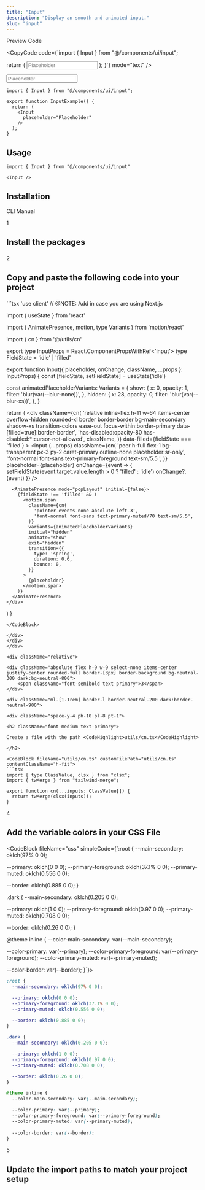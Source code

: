 ```yaml
---
title: "Input"
description: "Display an smooth and animated input."
slug: "input"
---
```


<Tabs defaultValue="preview">

<div className="flex items-center justify-between pr-3">

<TabsList>
	<TabsTrigger value="preview">Preview</TabsTrigger>
	<TabsTrigger value="code">Code</TabsTrigger>
</TabsList>

<CopyCode 
	code={`import { Input } from "@/components/ui/input";

  return (
    <Input 
      placeholder="Placeholder"
    />
  );
}`}
	mode="text"
/>

</div>

<TabsContent value="preview">

<ComponentView className="h-[223px] flex items-center justify-center">

<Input placeholder="Placeholder" />

</ComponentView>

</TabsContent>

<TabsContent value="code">

<CodeBlock contentClassName="h-fit">

```tsx
import { Input } from "@/components/ui/input";

export function InputExample() {
  return (
    <Input 
      placeholder="Placeholder"
    />
  );
}
```

</CodeBlock>

</TabsContent>

</Tabs>

<div className="space-y-2 pt-4">

<div className="pb-3 border-b dark:border-neutral-800/60 border-neutral-300/50">

## Usage

</div>

<CodeBlock className="mt-6" contentClassName="h-fit">

```tsx
import { Input } from "@/components/ui/input"
```
</CodeBlock>

<CodeBlock className="mt-4" contentClassName="h-fit">

```tsx
<Input />
```
</CodeBlock>

</div>

<div className="space-y-2 pt-6">

<div className="pb-3 border-b dark:border-neutral-800/60 border-neutral-300/50">

## Installation

</div>

<Tabs defaultValue="cli">

<div className="flex items-center justify-between pr-3">

<TabsList className="pl-0">
	<TabsTrigger value="cli">CLI</TabsTrigger>
	<TabsTrigger value="manual">Manual</TabsTrigger>
</TabsList>

</div>

<TabsContent value="cli">

<CommandBlock 
	npmCommand="npx luxe add input" 
	pnpmCommand="pnpm dlx luxe add input" 
	yarnCommand="npx luxe add input" 
	bunCommand="bunx --bun luxe add input" 
/>

</TabsContent>

<TabsContent value="manual">

<div>

<div className="relative">

<div className="absolute flex h-9 w-9 select-none items-center justify-center rounded-full border-[3px] border-background bg-neutral-300 dark:bg-neutral-800">
	<span className="font-semibold text-primary">1</span>
</div>

<div className="ml-[1.1rem] border-l border-neutral-200 dark:border-neutral-900">
	
<div className="space-y-4 pb-10 pl-8 pt-1">

<h2 className="font-medium text-primary">

Install the packages

</h2>

<CommandBlock 
	npmCommand="npm i motion clsx tailwind-merge" 
	pnpmCommand="pnpm add motion clsx tailwind-merge" 
	yarnCommand="yarn add motion clsx tailwind-merge" 
	bunCommand="bun add motion clsx tailwind-merge" 
/>

</div>
</div>
</div>

<div className="relative">

<div className="absolute flex h-9 w-9 select-none items-center justify-center rounded-full border-[3px] border-background bg-neutral-300 dark:bg-neutral-800">
	<span className="font-semibold text-primary">2</span>
</div>

<div className="ml-[1.1rem] border-l border-neutral-200 dark:border-neutral-900">
	
<div className="space-y-4 pb-10 pl-8 pt-1">

<h2 className="font-medium text-primary">

Copy and paste the following code into your project

</h2>

<CodeBlock fileName="input.tsx">
```tsx
'use client' // @NOTE: Add in case you are using Next.js

import { useState } from 'react'

import { AnimatePresence, motion, type Variants } from 'motion/react'

import { cn } from '@/utils/cn'

export type InputProps = React.ComponentPropsWithRef<'input'>
type FieldState = 'idle' | 'filled'

export function Input({
  placeholder,
  onChange,
  className,
  ...props
}: InputProps) {
  const [fieldState, setFieldState] = useState<FieldState>('idle')

  const animatedPlaceholderVariants: Variants = {
    show: {
      x: 0,
      opacity: 1,
      filter: 'blur(var(--blur-none))',
    },
    hidden: {
      x: 28,
      opacity: 0,
      filter: 'blur(var(--blur-xs))',
    },
  }

  return (
    <div
      className={cn(
        'relative inline-flex h-11 w-64 items-center overflow-hidden rounded-xl border border-border bg-main-secondary shadow-xs transition-colors ease-out focus-within:border-primary data-[filled=true]:border-border',
        'has-disabled:opacity-80 has-disabled:*:cursor-not-allowed',
        className,
      )}
      data-filled={fieldState === 'filled'}
    >
      <input
        {...props}
        className={cn(
          'peer h-full flex-1 bg-transparent px-3 py-2 caret-primary outline-none placeholder:sr-only',
          'font-normal font-sans text-primary-foreground text-sm/5.5 ',
        )}
        placeholder={placeholder}
        onChange={event => {
          setFieldState(event.target.value.length > 0 ? 'filled' : 'idle')
          onChange?.(event)
        }}
      />

      <AnimatePresence mode="popLayout" initial={false}>
        {fieldState !== 'filled' && (
          <motion.span
            className={cn(
              'pointer-events-none absolute left-3',
              'font-normal font-sans text-primary-muted/70 text-sm/5.5',
            )}
            variants={animatedPlaceholderVariants}
            initial="hidden"
            animate="show"
            exit="hidden"
            transition={{
              type: 'spring',
              duration: 0.6,
              bounce: 0,
            }}
          >
            {placeholder}
          </motion.span>
        )}
      </AnimatePresence>
    </div>
  )
}
```
</CodeBlock>

</div>
</div>
</div>

<div className="relative">

<div className="absolute flex h-9 w-9 select-none items-center justify-center rounded-full border-[3px] border-background bg-neutral-300 dark:bg-neutral-800">
	<span className="font-semibold text-primary">3</span>
</div>

<div className="ml-[1.1rem] border-l border-neutral-200 dark:border-neutral-900">
	
<div className="space-y-4 pb-10 pl-8 pt-1">

<h2 className="font-medium text-primary">

Create a file with the path <CodeHighlight>utils/cn.ts</CodeHighlight>

</h2>

<CodeBlock fileName="utils/cn.ts" customFilePath="utils/cn.ts" contentClassName="h-fit">
```tsx
import { type ClassValue, clsx } from "clsx";
import { twMerge } from "tailwind-merge";

export function cn(...inputs: ClassValue[]) {
  return twMerge(clsx(inputs));
}
```
</CodeBlock>

</div>
</div>
</div>

<div className="relative">

<div className="absolute flex h-9 w-9 select-none items-center justify-center rounded-full border-[3px] border-background bg-neutral-300 dark:bg-neutral-800">
	<span className="font-semibold text-primary">4</span>
</div>

<div className="ml-[1.1rem] border-l border-neutral-200 dark:border-neutral-900">
	
<div className="space-y-4 pb-10 pl-8 pt-1">

<h2 className="font-medium text-primary">

Add the variable colors in your CSS File

</h2>

<CodeBlock fileName="css" simpleCode={`:root {
  --main-secondary: oklch(97% 0 0);

  --primary: oklch(0 0 0);
  --primary-foreground: oklch(37.1% 0 0);
  --primary-muted: oklch(0.556 0 0);

  --border: oklch(0.885 0 0);
}

.dark {
  --main-secondary: oklch(0.205 0 0);

  --primary: oklch(1 0 0);
  --primary-foreground: oklch(0.97 0 0);
  --primary-muted: oklch(0.708 0 0);

  --border: oklch(0.26 0 0);
}

@theme inline {
  --color-main-secondary: var(--main-secondary);

  --color-primary: var(--primary);
  --color-primary-foreground: var(--primary-foreground);
  --color-primary-muted: var(--primary-muted);
  
  --color-border: var(--border);
}`}>
```css
:root {
  --main-secondary: oklch(97% 0 0);

  --primary: oklch(0 0 0);
  --primary-foreground: oklch(37.1% 0 0);
  --primary-muted: oklch(0.556 0 0);

  --border: oklch(0.885 0 0);
}

.dark {
  --main-secondary: oklch(0.205 0 0);

  --primary: oklch(1 0 0);
  --primary-foreground: oklch(0.97 0 0);
  --primary-muted: oklch(0.708 0 0);

  --border: oklch(0.26 0 0);
}

@theme inline {
  --color-main-secondary: var(--main-secondary);

  --color-primary: var(--primary);
  --color-primary-foreground: var(--primary-foreground);
  --color-primary-muted: var(--primary-muted);
  
  --color-border: var(--border);
}
```
</CodeBlock>

</div>
</div>
</div>

<div className="relative">

<div className="absolute flex h-9 w-9 select-none items-center justify-center rounded-full border-[3px] border-background bg-neutral-300 dark:bg-neutral-800">
	
<span className="font-semibold text-primary">5</span>

</div>

<div className="ml-[1.1rem] border-l border-neutral-200 dark:border-neutral-900">

<div className="space-y-4 pl-8 pt-1">

<h2 className="font-medium text-primary">

Update the import paths to match your project setup

</h2>

</div>
</div>
</div>
</div>

</TabsContent>

</Tabs>

</div>